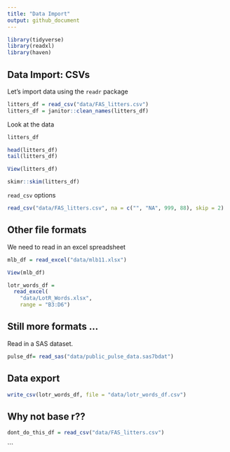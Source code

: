 ```yaml
---
title: "Data Import"
output: github_document
---
```



```r
library(tidyverse)
library(readxl)
library(haven)

```


## Data Import: CSVs

Let's import data using the `readr` package

```r
litters_df = read_csv("data/FAS_litters.csv")
litters_df = janitor::clean_names(litters_df)
```

Look at the data

```r
litters_df

head(litters_df)
tail(litters_df)
```

```r
View(litters_df)

```

```r
skimr::skim(litters_df)
```

`read_csv` options

```r
read_csv("data/FAS_litters.csv", na = c("", "NA", 999, 88), skip = 2)
```

## Other file formats

We need to read in an excel spreadsheet

```r
mlb_df = read_excel("data/mlb11.xlsx")
```

```r
View(mlb_df)

```

```r
lotr_words_df = 
  read_excel(
    "data/LotR_Words.xlsx",
    range = "B3:D6")
```


## Still more formats ...

Read in a SAS dataset.

```r
pulse_df= read_sas("data/public_pulse_data.sas7bdat")
```

## Data export 

```r
write_csv(lotr_words_df, file = "data/lotr_words_df.csv")
```


## Why not base r??

```r
dont_do_this_df = read_csv("data/FAS_litters.csv")
```

```
